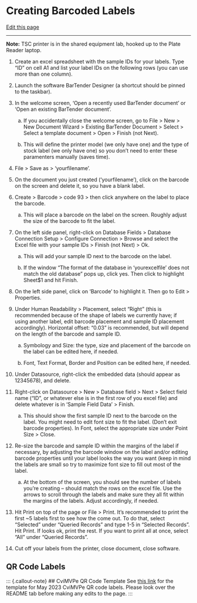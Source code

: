 # Creating Barcoded Labels

[Edit this page](https://github.com/DrK-Lo/lotterhoslabprotocols/edit/main/general_creating_barcoded_labels.qmd)

------------------------------------------------------------------------

**Note:** TSC printer is in the shared equipment lab, hooked up to the Plate Reader laptop.

1.  Create an excel spreadsheet with the sample IDs for your labels. Type "ID" on cell A1 and list your label IDs on the following rows (you can use more than one column).

2.  Launch the software BarTender Designer (a shortcut should be pinned to the taskbar).

3.  In the welcome screen, 'Open a recently used BarTender document' or 'Open an existing BarTender document'.

    a. If you accidentally close the welcome screen, go to File \> New \> New Document Wizard \> Existing BarTender Document \> Select \> Select a template document \> Open \> Finish (not Next).

    b. This will define the printer model (we only have one) and the type of stock label (we only have one) so you don't need to enter these paramenters manually (saves time).

4.  File \> Save as \> 'yourfilename'.

5.  On the document you just created ('yourfilename'), click on the barcode on the screen and delete it, so you have a blank label.

6.  Create \> Barcode \> code 93 \> then click anywhere on the label to place the barcode.

    a. This will place a barcode on the label on the screen. Roughly adjust the size of the barcode to fit the label.

7.  On the left side panel, right-click on Database Fields \> Database Connection Setup \> Configure Connection \> Browse and select the Excel file with your sample IDs \> Finish (not Next) \> Ok.

    a. This will add your sample ID next to the barcode on the label.

    b. If the window "The format of the database in 'yourexcelfile' does not match the old database" pops up, click yes. Then click to highlight Sheet\$1 and hit Finish.

8.  On the left side panel, click on 'Barcode' to highlight it. Then go to Edit \> Properties.

9.  Under Human Readability \> Placement, select "Right" (this is recommended because of the shape of labels we currently have; if using another label, edit barcode placement and sample ID placement accordingly). Horizontal offset: "0.03" is recommended, but will depend on the length of the barcode and sample ID.

    a. Symbology and Size: the type, size and placement of the barcode on the label can be edited here, if needed.

    b. Font, Text Format, Border and Position can be edited here, if needed.

10. Under Datasource, right-click the embedded data (should appear as 12345678), and delete.

11. Right-click on Datasource \> New \> Database field \> Next \> Select field name ("ID", or whatever else is in the first row of you excel file) and delete whatever is in 'Sample Field Data' \> Finish.

    a. This should show the first sample ID next to the barcode on the label. You might need to edit font size to fit the label. (Don't exit barcode properties). In Font, select the appropriate size under Point Size \> Close.

12. Re-size the barcode and sample ID within the margins of the label if necessary, by adjusting the barcode window on the label and/or editing barcode properties until your label looks the way you want (keep in mind the labels are small so try to maximize font size to fill out most of the label.

    a. At the bottom of the screen, you should see the number of labels you're creating -- should match the rows on the excel file. Use the arrows to scroll through the labels and make sure they all fit within the margins of the labels. Adjust accordingly, if needed.

13. Hit Print on top of the page or File \> Print. It's recommended to print the first \~5 labels first to see how the come out. To do that, select "Selected" under "Queried Records" and type 1-5 in "Selected Records". Hit Print. If looks ok, print the rest. If you want to print all at once, select "All" under "Queried Records".

14. Cut off your labels from the printer, close document, close software.

## QR Code Labels

:::
{.callout-note}
## CviMVPe QR Code Template
See [this link](https://docs.google.com/spreadsheets/d/1nHdGgG5RP_mz7KuAI_e7l-nRvl1O6B4K33N7Kh1AFjA/edit?usp=sharing) for the template for May 2023 CviMVPe QR code labels. Please look over the README tab before making any edits to the page. 
:::
